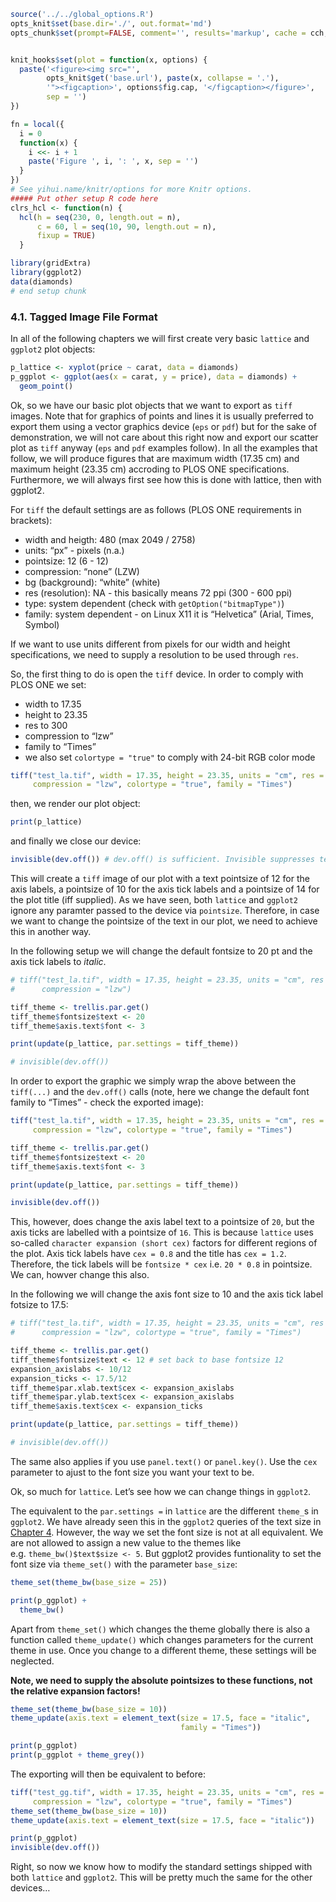 ```r
source('../../global_options.R')
opts_knit$set(base.dir='./', out.format='md')
opts_chunk$set(prompt=FALSE, comment='', results='markup', cache = cch, cache.path = '../../book_cache/', fig.path = '../../book_figures/', fig.align = 'center')


knit_hooks$set(plot = function(x, options) {
  paste('<figure><img src="',
        opts_knit$get('base.url'), paste(x, collapse = '.'),
        '"><figcaption>', options$fig.cap, '</figcaption></figure>',
        sep = '')
})

fn = local({
  i = 0
  function(x) {
    i <<- i + 1
    paste('Figure ', i, ': ', x, sep = '')
  }
})
# See yihui.name/knitr/options for more Knitr options.
##### Put other setup R code here
clrs_hcl <- function(n) {
  hcl(h = seq(230, 0, length.out = n), 
      c = 60, l = seq(10, 90, length.out = n), 
      fixup = TRUE)
  }

library(gridExtra)
library(ggplot2)
data(diamonds)
# end setup chunk
```

### 4.1. Tagged Image File Format

In all of the following chapters we will first create very basic `lattice` and `ggplot2` plot objects:

```r
p_lattice <- xyplot(price ~ carat, data = diamonds)
p_ggplot <- ggplot(aes(x = carat, y = price), data = diamonds) +
  geom_point()
```

Ok, so we have our basic plot objects that we want to export as `tiff` images. Note that for graphics of points and lines it is usually preferred to export them using a vector graphics device (`eps` or `pdf`) but for the sake of demonstration, we will not care about this right now and export our scatter plot as `tiff` anyway (`eps` and `pdf` examples follow). In all the examples that follow, we will produce figures that are maximum width (17.35 cm) and maximum height (23.35 cm) accroding to PLOS ONE specifications. Furthermore, we will always first see how this is done with lattice, then with ggplot2.

For `tiff` the default settings are as follows (PLOS ONE requirements in brackets):

* width and heigth: 480 (max 2049 / 2758)
* units: "px" - pixels (n.a.)
* pointsize: 12 (6 - 12)
* compression: "none" (LZW)
* bg (background): "white" (white)
* res (resolution): NA - this basically means 72 ppi (300 - 600 ppi)
* type: system dependent (check with `getOption("bitmapType")`)
* family: system dependent - on Linux X11 it is "Helvetica" (Arial, Times, Symbol)

If we want to use units different from pixels for our width and height specifications, we need to supply a resolution to be used through `res`. 

So, the first thing to do is open the `tiff` device. In order to comply with PLOS ONE we set:

* width to 17.35
* height to 23.35
* res to 300
* compression to "lzw"
* family to "Times"
* we also set `colortype = "true"` to comply with 24-bit RGB color mode

```r
tiff("test_la.tif", width = 17.35, height = 23.35, units = "cm", res = 300,
     compression = "lzw", colortype = "true", family = "Times")
```

then, we render our plot object:

```r
print(p_lattice)
```

and finally we close our device:

```r
invisible(dev.off()) # dev.off() is sufficient. Invisible suppresses text.
```

This will create a `tiff` image of our plot with a text pointsize of 12 for the axis labels, a pointsize of 10 for the axis tick labels and a pointsize of 14 for the plot title (iff supplied). As we have seen, both `lattice` and `ggplot2` ignore any paramter passed to the device via `pointsize`. Therefore, in case we want to change the pointsize of the text in our plot, we need to achieve this in another way. 

In the following setup we will change the default fontsize to 20 pt and the axis tick labels to _italic_.

```r
# tiff("test_la.tif", width = 17.35, height = 23.35, units = "cm", res = 300,
#      compression = "lzw")

tiff_theme <- trellis.par.get()
tiff_theme$fontsize$text <- 20
tiff_theme$axis.text$font <- 3

print(update(p_lattice, par.settings = tiff_theme))

# invisible(dev.off())
```

In order to export the graphic we simply wrap the above between the `tiff(...)` and the `dev.off()` calls (note, here we change the default font family to "Times" - check the exported image):

```r
tiff("test_la.tif", width = 17.35, height = 23.35, units = "cm", res = 300,
     compression = "lzw", colortype = "true", family = "Times")

tiff_theme <- trellis.par.get()
tiff_theme$fontsize$text <- 20
tiff_theme$axis.text$font <- 3

print(update(p_lattice, par.settings = tiff_theme))

invisible(dev.off())
```

This, however, does change the axis label text to a pointsize of `20`, but the axis ticks are labelled with a pointsize of `16`. This is because `lattice` uses so-called `character expansion (short cex)` factors for different regions of the plot. Axis tick labels have `cex = 0.8` and the title has `cex = 1.2`. Therefore, the tick labels will be `fontsize * cex` i.e. `20 * 0.8` in pointsize. We can, howver change this also. 

In the following we will change the axis font size to 10 and the axis tick label fotsize to 17.5:

```r
# tiff("test_la.tif", width = 17.35, height = 23.35, units = "cm", res = 300,
#      compression = "lzw", colortype = "true", family = "Times")

tiff_theme <- trellis.par.get()
tiff_theme$fontsize$text <- 12 # set back to base fontsize 12
expansion_axislabs <- 10/12
expansion_ticks <- 17.5/12
tiff_theme$par.xlab.text$cex <- expansion_axislabs
tiff_theme$par.ylab.text$cex <- expansion_axislabs
tiff_theme$axis.text$cex <- expansion_ticks

print(update(p_lattice, par.settings = tiff_theme))

# invisible(dev.off())
```

The same also applies if you use `panel.text()` or `panel.key()`. Use the `cex` parameter to ajust to the font size you want your text to be.

Ok, so much for `lattice`. Let's see how we can change things in `ggplot2`.

The equivalent to the `par.settings = ` in `lattice` are the different `theme_`s in `ggplot2`. We have already seen this in the `ggplot2` queries of the text size in [Chapter 4](../04_saving_visualisations/SAVING.html). However, the way we set the font size is not at all equivalent. We are not allowed to assign a new value to the themes like e.g. `theme_bw()$text$size <- 5`. But ggplot2 provides funtionality to set the font size via `theme_set()` with the parameter `base_size`:

```r
theme_set(theme_bw(base_size = 25))

print(p_ggplot) +
  theme_bw()
```

Apart from `theme_set()` which changes the theme globally there is also a function called `theme_update()` which changes parameters for the current theme in use. Once you change to a different theme, these settings will be neglected. 

**Note, we need to supply the absolute pointsizes to these functions, not the relative expansion factors!**

```r
theme_set(theme_bw(base_size = 10))
theme_update(axis.text = element_text(size = 17.5, face = "italic",
                                      family = "Times"))

print(p_ggplot)
print(p_ggplot + theme_grey())
```

The exporting will then be equivalent to before:

```r
tiff("test_gg.tif", width = 17.35, height = 23.35, units = "cm", res = 300,
     compression = "lzw", colortype = "true", family = "Times")
theme_set(theme_bw(base_size = 10))
theme_update(axis.text = element_text(size = 17.5, face = "italic"))

print(p_ggplot)
invisible(dev.off())
```

Right, so now we know how to modify the standard settings shipped with both `lattice` and `ggplot2`. This will be pretty much the same for the other devices...